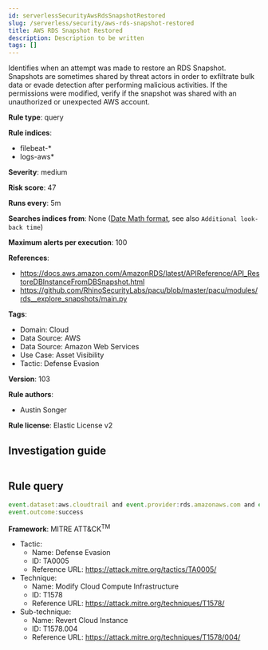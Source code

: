 ```yaml
---
id: serverlessSecurityAwsRdsSnapshotRestored
slug: /serverless/security/aws-rds-snapshot-restored
title: AWS RDS Snapshot Restored
description: Description to be written
tags: []
---
```


<div id="aws-rds-snapshot-restored"></div>

Identifies when an attempt was made to restore an RDS Snapshot. Snapshots are sometimes shared by threat actors in order to exfiltrate bulk data or evade detection after performing malicious activities. If the permissions were modified, verify if the snapshot was shared with an unauthorized or unexpected AWS account.

**Rule type**: query

**Rule indices**: 

* filebeat-*
* logs-aws*

**Severity**: medium

**Risk score**: 47

**Runs every**: 5m

**Searches indices from**: None ([Date Math format](((ref))/common-options.html#date-math), see also <DocLink id="serverlessSecurityRulesUiCreate" section="set-the-rules-schedule">`Additional look-back time`</DocLink>)

**Maximum alerts per execution**: 100

**References**: 

* https://docs.aws.amazon.com/AmazonRDS/latest/APIReference/API_RestoreDBInstanceFromDBSnapshot.html
* https://github.com/RhinoSecurityLabs/pacu/blob/master/pacu/modules/rds__explore_snapshots/main.py

**Tags**: 

* Domain: Cloud
* Data Source: AWS
* Data Source: Amazon Web Services
* Use Case: Asset Visibility
* Tactic: Defense Evasion

**Version**: 103

**Rule authors**: 

* Austin Songer

**Rule license**: Elastic License v2

## Investigation guide

```markdown

```

## Rule query

```js
event.dataset:aws.cloudtrail and event.provider:rds.amazonaws.com and event.action:RestoreDBInstanceFromDBSnapshot and
event.outcome:success

```

**Framework**: MITRE ATT&CK<sup>TM</sup>

* Tactic:
    * Name: Defense Evasion
    * ID: TA0005
    * Reference URL: https://attack.mitre.org/tactics/TA0005/
* Technique:
    * Name: Modify Cloud Compute Infrastructure
    * ID: T1578
    * Reference URL: https://attack.mitre.org/techniques/T1578/
* Sub-technique:
    * Name: Revert Cloud Instance
    * ID: T1578.004
    * Reference URL: https://attack.mitre.org/techniques/T1578/004/

